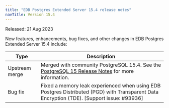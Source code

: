 ```yaml
---
title: "EDB Postgres Extended Server 15.4 release notes"
navTitle: Version 15.4
---
```


Released: 21 Aug 2023

New features, enhancements, bug fixes, and other changes in EDB Postgres Extended Server 15.4 include:

|      Type      |                                                                       Description                                                                        |     
| -------------- | -------------------------------------------------------------------------------------------------------------------------------------------------------- |
| Upstream merge | Merged with community PostgreSQL 15.4. See the [PostgreSQL 15 Release Notes](https://www.postgresql.org/docs/15/release-15-4.html) for more information. |     
| Bug fix        | Fixed a memory leak experienced when using EDB Postgres Distributed (PGD) with Transparent Data Encryption (TDE). [Support issue: #93936]                                                                                                              |     



